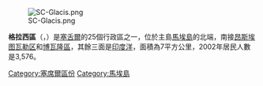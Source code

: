 [[Image:SC-Glacis.png|thumb]]

'''格拉西區'''（{{lang-fr|Glacis}}，{{IPA-fr|ɡlasi}}）是[[塞舌爾|塞舌爾]]的25個行政區之一，位於主島[[馬埃島|馬埃島]]的北端，南接[[昂斯埃图瓦勒区|昂斯埃图瓦勒区]]和[[博瓦隆區|博瓦隆區]]，其餘三面是[[印度洋|印度洋]]，面積為7平方公里，2002年居民人數是3,576。

{{coord|4|34|S|55|26|E|region:SC_type:adm1st_source:GNS-enwiki|display=title}}

{{塞舌爾行政區劃}}

{{DEFAULTSORT:Glacis}}
[[Category:塞席爾區份|Category:塞席爾區份]]
[[Category:馬埃島|Category:馬埃島]]

{{Seychelles-geo-stub}}